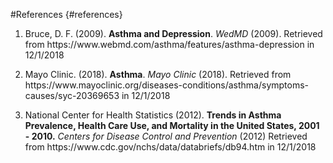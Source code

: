 #References {#references}

1. Bruce, D. F. (2009). __Asthma and Depression__. _WedMD_ (2009). Retrieved from https://www.webmd.com/asthma/features/asthma-depression in 12/1/2018

2. Mayo Clinic. (2018). __Asthma__. _Mayo Clinic_ (2018). Retrieved from  https://www.mayoclinic.org/diseases-conditions/asthma/symptoms-causes/syc-20369653 in 12/1/2018

3. National Center for Health Statistics (2012). __Trends in Asthma Prevalence, Health Care Use, and Mortality in the United States, 2001 - 2010.__ _Centers for Disease Control and Prevention_ (2012) Retrieved from  https://www.cdc.gov/nchs/data/databriefs/db94.htm in 12/1/2018

